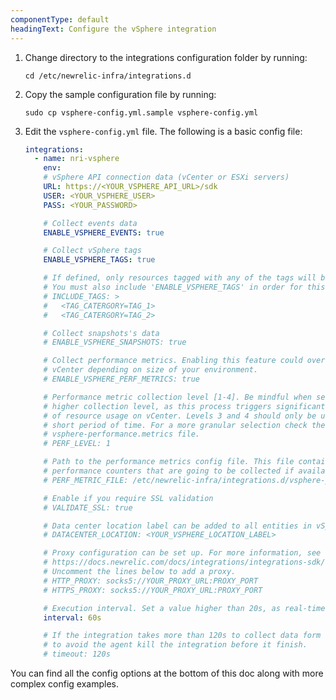 ```yaml
---
componentType: default
headingText: Configure the vSphere integration
---
```


1. Change directory to the integrations configuration folder by running:

   ```shell
   cd /etc/newrelic-infra/integrations.d
   ```

2. Copy the sample configuration file by running:

   ```shell
   sudo cp vsphere-config.yml.sample vsphere-config.yml
   ```

3. Edit the `vsphere-config.yml` file. The following is a basic config file:

   ```yml
   integrations:
     - name: nri-vsphere
       env:
       # vSphere API connection data (vCenter or ESXi servers)
       URL: https://<YOUR_VSPHERE_API_URL>/sdk
       USER: <YOUR_VSPHERE_USER>
       PASS: <YOUR_PASSWORD>

       # Collect events data
       ENABLE_VSPHERE_EVENTS: true

       # Collect vSphere tags
       ENABLE_VSPHERE_TAGS: true

       # If defined, only resources tagged with any of the tags will be included in the results.
       # You must also include 'ENABLE_VSPHERE_TAGS' in order for this option to work.
       # INCLUDE_TAGS: >
       #   <TAG_CATERGORY=TAG_1>
       #   <TAG_CATERGORY=TAG_2>

       # Collect snapshots's data
       # ENABLE_VSPHERE_SNAPSHOTS: true

       # Collect performance metrics. Enabling this feature could overload
       # vCenter depending on size of your environment.
       # ENABLE_VSPHERE_PERF_METRICS: true

       # Performance metric collection level [1-4]. Be mindful when setting a
       # higher collection level, as this process triggers significant increase
       # of resource usage on vCenter. Levels 3 and 4 should only be used for a
       # short period of time. For a more granular selection check the
       # vsphere-performance.metrics file.
       # PERF_LEVEL: 1

       # Path to the performance metrics config file. This file contains the
       # performance counters that are going to be collected if available.
       # PERF_METRIC_FILE: /etc/newrelic-infra/integrations.d/vsphere-performance.metrics

       # Enable if you require SSL validation
       # VALIDATE_SSL: true

       # Data center location label can be added to all entities in vSphere.
       # DATACENTER_LOCATION: <YOUR_VSPHERE_LOCATION_LABEL>

       # Proxy configuration can be set up. For more information, see the docs:
       # https://docs.newrelic.com/docs/integrations/integrations-sdk/file-specifications/integration-configuration-file-specifications-agent-v180
       # Uncomment the lines below to add a proxy.
       # HTTP_PROXY: socks5://YOUR_PROXY_URL:PROXY_PORT
       # HTTPS_PROXY: socks5://YOUR_PROXY_URL:PROXY_PORT

       # Execution interval. Set a value higher than 20s, as real-time vSphere samples are run every 20s.
       interval: 60s

       # If the integration takes more than 120s to collect data form vCenter the timeout parameter needs to be increased
       # to avoid the agent kill the integration before it finish.
       # timeout: 120s
   ```

You can find all the config options at the bottom of this doc along with more complex config examples.
